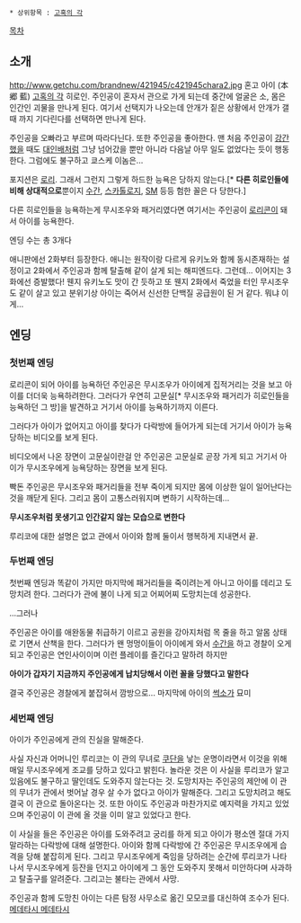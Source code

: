  * 상위항목 : [[고혹의 각]]
[[목차]]
== 소개 ==
http://www.getchu.com/brandnew/421945/c421945chara2.jpg
혼고 아이 (本郷 藍)
[[고혹의 각]] 히로인.
주인공이 혼자서 관으로 가게 되는데 중간에 얼굴은 소, 몸은 인간인 괴물을 만나게 된다. 여기서 선택지가 나오는데 안개가 짙은 상황에서 안개가 갤 때 까지 기다린다를 선택하면 만나게 된다.

주인공을 오빠라고 부르며 따라다닌다. 또한 주인공을 좋아한다. 맨 처음 주인공이 [[강간]]했을 때도 [[대인배]]처럼 그냥 넘어갔을 뿐만 아니라 다음날 아무 일도 없었다는 듯이 행동한다. 그럼에도 불구하고 쿄스케 이놈은...

포지션은 [[로리]]. 그래서 그런지 그렇게 하드한 능욕은 당하지 않는다.[* '''다른 히로인들에 비해 상대적으로'''뿐이지 [[수간]], [[스카톨로지]], [[SM]] 등등 험한 꼴은 다 당한다.]

다른 히로인들을 능욕하는게 무시조우와 패거리였다면 여기서는 주인공이 [[로리콘]]이 돼서 아이를 능욕한다. 

엔딩 수는 총 3개다

애니판에선 2화부터 등장한다. 애니는 원작이랑 다르게 유키노와 함께 동시존재하는 설정이고 2화에서 주인공과 함께 탈출해 같이 살게 되는 해피엔드다. 그런데...
이어지는 3화에선 증발했다! 웬지 유키노도 맛이 간 듯하고 또 웬지 2화에서 죽었을 터인 무시조우도 같이 살고 있고 분위기상 아이는 죽어서 신선한 단백질 공급원이 된 거 같다. 뭐냐 이게...
== 엔딩 ==
=== 첫번째 엔딩 ===
로리콘이 되어 아이를 능욕하던 주인공은 무시조우가 아이에게 집적거리는 것을 보고 아이를 더더욱 능욕하려한다. 그러다가 우연히 고문실[* 무시조우와 패거리가 히로인들을 능욕하던 그 방]을 발견하고 거기서 아이를 능욕하기까지 이른다.

그러다가 아이가 없어지고 아이를 찾다가 다락방에 들어가게 되는데 거기서 아이가 능욕당하는 비디오를 보게 된다. 

비디오에서 나온 장면이 고문실이란걸 안 주인공은 고문실로 곧장 가게 되고 거기서 아이가 무시조우에게 능욕당하는 장면을 보게 된다.

빡돈 주인공은 무시조우와 패거리들을 전부 죽이게 되지만 몸에 이상한 일이 일어난다는 것을 깨닫게 된다. 그리고 몸이 고통스러워지며 변하기 시작하는데...

'''무시조우처럼 못생기고 인간같지 않는 모습으로 변한다'''

루리코에 대한 설명은 없고 관에서 아이와 함께 둘이서 행복하게 지내면서 끝.
=== 두번째 엔딩 ===
첫번째 엔딩과 똑같이 가지만 마지막에 패거리들을 죽이려는게 아니고 아이를 데리고 도망치려 한다. 그러다가 관에 불이 나게 되고 어찌어찌 도망치는데 성공한다.

...그러나

주인공은 아이를 애완동물 취급하기 이르고 공원을 강아지처럼 목 줄을 하고 알몸 상태로 기면서 산책을 한다.
그러다가 왠 멍멍이들이 아이에게 와서 [[수간]]을 하고 경찰이 오게 되고 주인공은 연인사이이며 이런 플레이를 즐긴다고 말하려 하지만

'''아이가 갑자기 지금까지 주인공에게 납치당해서 이런 꼴을 당했다고 말한다'''

결국 주인공은 경찰에게 붙잡혀서 깜방으로... 마지막에 아이의 [[썩소]]가 묘미

=== 세번째 엔딩 ===
아이가 주인공에게 관의 진실을 말해준다.

사실 자신과 어머니인 루리코는 이 관의 무녀로 [[쿠단]]을 낳는 운명이라면서 이것을 위해 매일 무시조우에게 조교를 당하고 있다고 밝힌다. 놀라운 것은 이 사실을 루리코가 알고있음에도 불구하고 딸인데도 도와주지 않는다는 것.
도망치자는 주인공의 제안에 이 관의 무녀가 관에서 벗어날 경우 살 수가 없다고 아이가 말해준다. 그리고 도망치려고 해도 결국 이 관으로 돌아온다는 것. 
또한 아이도 주인공과 마찬가지로 예지력을 가지고 있었으며 주인공이 이 관에 올 것을 이미 알고 있었다고 한다.

이 사실을 들은 주인공은 아이를 도와주려고 궁리를 하게 되고 아이가 평소엔 절대 가지말라하는 다락방에 대해 설명한다. 
아이와 함께 다락방에 간 주인공은 무시조우에게 습격을 당해 붙잡히게 된다.
그리고 무시조우에게 죽임을 당하려는 순간에 루리코가 나타나서 무시조우에게 등잔을 던지고 아이에게 그 동안 도와주지 못해서 미안하다며 사과하고 탈출구를 알려준다. 그리고는 불타는 관에서 사망.

주인공과 함께 도망친 아이는 다른 탐정 사무소로 옮긴 모모코를 대신하여 조수가 된다. [[메데타시 메데타시]]
